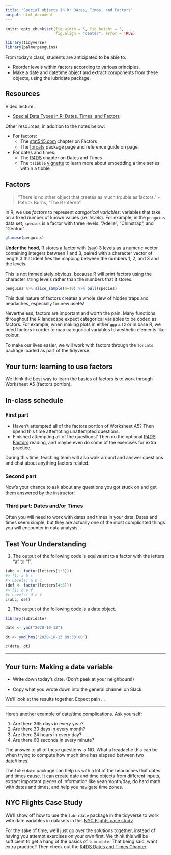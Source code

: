 ```yaml
---
title: "Special objects in R: Dates, Times, and Factors"
output: html_document
---
```


```r
knitr::opts_chunk$set(fig.width = 5, fig.height = 3, 
                      fig.align = "center", error = TRUE)
```

```r
library(tidyverse)
library(palmerpenguins)
```

From today's class, students are anticipated to be able to:

- Reorder levels within factors according to various principles.
- Make a date and datetime object and extract components from these objects, using the lubridate package.

## Resources

Video lecture:

- [Special Data Types in R: Dates, Times, and Factors](https://youtu.be/TTNfLtEUFDQ)

Other resources, in addition to the notes below:

- For factors:
    - The [stat545.com](https://stat545.com/factors-boss.html) chapter on Factors
    - The [forcats](https://forcats.tidyverse.org) package page and reference guide on page. 
- For dates and times:
    - The [R4DS](https://r4ds.had.co.nz/dates-and-times.html) chapter on Dates and Times
    - The `tsibble` [vignette](https://cran.rstudio.com/web/packages/tsibble/vignettes/intro-tsibble.html) to learn more about embedding a time series within a tibble. 

## Factors

> "There is no other object that creates as much trouble as factors." - Patrick Burns, "The R Inferno". 

In R, we use *factors* to represent *categorical variables*: variables that take on a fixed number of known values (i.e. *levels*). For example, in the `penguins` data set, `species` is a factor with three levels: "Adelie", "Chinstrap", and "Gentoo".

```r
glimpse(penguins)
```

**Under the hood**, R stores a factor with (say) 3 levels as a numeric vector containing integers between 1 and 3, paired with a character vector of length 3 that identifies the mapping between the numbers 1, 2, and 3 and the levels. 

This is not immediately obvious, because R will print factors using the character string levels rather than the numbers that it stores: 

```r
penguins %>% slice_sample(n=10) %>% pull(species)
```

This dual nature of factors creates a whole slew of hidden traps and headaches, especially for new useRs! 

Nevertheless, factors are important and worth the pain. Many functions throughout the R landscape expect categorical variables to be coded as factors. For example, when making plots in either `ggplot2` or in base R, we need factors in order to map categorical variables to aesthetic elements like colour. 

To make our lives easier, we will work with factors through the `forcats` package loaded as part of the tidyverse. 

## Your turn: learning to use factors

We think the best way to learn the basics of factors is to work through Worksheet A5 (factors portion). 

## In-class schedule 

### First part

- Haven't attempted all of the factors portion of Worksheet A5? Then spend this time attempting unattempted questions. 
- Finished attempting all of the questions? Then do the optional [R4DS Factors](https://r4ds.hadley.nz/factors) reading, and maybe even do some of the exercises for extra practice. 

During this time, teaching team will also walk around and answer questions and chat about anything factors related. 

### Second part 

Now's your chance to ask about any questions you got stuck on and get them answered by the instructor! 

### Third part: Dates and/or Times 

Often you will need to work with dates and times in your data. Dates and times seem simple, but they are actually one of the most complicated things you will encounter in data analysis. 

## Test Your Understanding

1. The output of the following code is equivalent to a factor with the letters "a" to "f".

``` r
(abc <- factor(letters[1:3]))
#> [1] a b c
#> Levels: a b c
(def <- factor(letters[4:6]))
#> [1] d e f
#> Levels: d e f
c(abc, def)
```

2. The output of the following code is a date object.

```r
library(lubridate)

date <- ymd("2020-10-13")

dt <- ymd_hms("2020-10-13 09:30:00")

c(date, dt)
```


--------------

## Your turn: Making a date variable

- Write down today's date. (Don't peek at your neighbours!)

- Copy what you wrote down into the general channel on Slack. 

We'll look at the results together. Expect pain ... 

--------------

Here's another example of date/time complications. Ask yourself:  

1. Are there 365 days in every year?
2. Are there 30 days in every month? 
3. Are there 24 hours in every day?
4. Are there 60 seconds in every minute? 

The answer to all of these questions is NO. What a headache this can be when trying to compute how much time has elapsed between two date/times! 

The `lubridate` package can help us with a lot of the headaches that dates and times cause. It can create date and time objects from different inputs, extract important pieces of information like year/month/day, do hard math with dates and times, and help you navigate time zones. 


## NYC Flights Case Study 

We'll show off how to use the `lubridate` package in the tidyverse to work with date variables in datasets in this [NYC Flights case study](/notes/supp-a10-solution.Rmd). 

For the sake of time, we'll just go over the solutions together, instead of having you attempt exercises on your own first. We think this will be sufficient to get a hang of the basics of `lubridate`. That being said, want extra practice? Then check out the [R4DS Dates and Times Chapter](https://r4ds.hadley.nz/datetimes)! 

<!-- Let's say you want to convert a string into a date object.  -->

<!-- The `lubridate` package in the `tidyverse` has your back with a family of functions named as permutations of "y", "m", and "d".  -->

<!-- ```{r, message=FALSE}  -->
<!-- library(lubridate) -->
<!-- ymd("2020-10-06")  -->
<!-- mdy("October 6th, 2020") -->
<!-- dmy("06-10-2020") -->
<!-- ``` -->

<!-- We can also convert strings into date-time objects using `lubridate` functions. The family of functions you're looking for is named with a "y"/"m"/"d" permutation followed by an "_" and one or more of "h", "m", and "s".  -->

<!-- ```{r}  -->
<!-- ymd_hms("2020-10-06 14:20:39") -->
<!-- ymd_hm("2020-10-06 14:20") -->
<!-- ``` -->

<!-- Note that there are also time objects, though we don't cover them here.  -->

<!-- Once you've acquired a date or date/time object, you can use `lubridate` functions to extract individual components of the data or date/time.  -->

<!-- ```{r}  -->
<!-- today_date <- today() -->
<!-- year(today_date) -->
<!-- wday(today_date, label=TRUE) -->
<!-- yday(today_date) -->
<!-- ``` -->

<!-- ### Date/Time Math  -->

<!-- An incredible advantage of working with date and date-time objects in R is that you can make R do pesky time arithmetic for you.  -->

<!-- ```{r}  -->
<!-- today_date <- today() -->
<!-- christmas_this_year <- mdy(paste("December 25", year(today_date))) -->

<!-- christmas_this_year - today_date -->
<!-- ``` -->

<!-- If you want to make sure your difference comes out as seconds (or want to convert between different units) you can use `as.duration`:  -->

<!-- ```{r} -->
<!-- as.duration(christmas_this_year - today_date) -->
<!-- ``` -->



